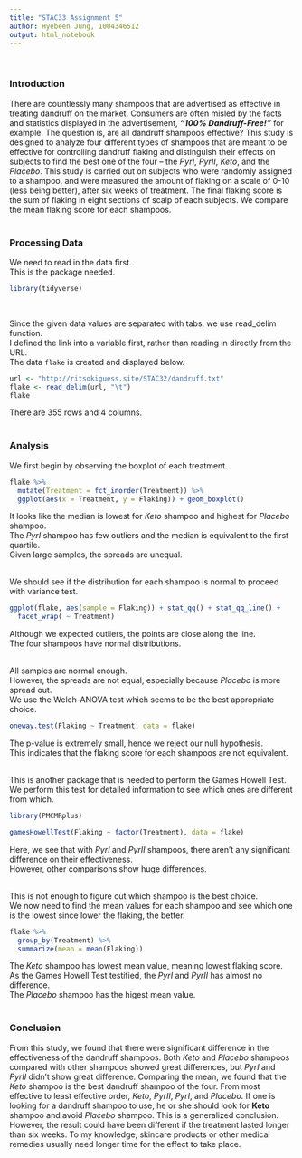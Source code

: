 ---
title: "STAC33 Assignment 5"
author: Hyebeen Jung, 1004346512
output: html_notebook
---
\

### Introduction  

There are countlessly many shampoos that are advertised as effective in treating dandruff on the market. Consumers are often misled by the facts and statistics displayed in the advertisement, **_"100% Dandruff-Free!"_** for example. The question is, are all dandruff shampoos effective? This study is designed to analyze four different types of shampoos that are meant to be effective for controlling dandruff flaking and distinguish their effects on subjects to find the best one of the four -- the _PyrI_, _PyrII_, _Keto_, and the _Placebo_. This study is carried out on subjects who were randomly assigned to a shampoo, and were measured the amount of flaking on a scale of 0-10 (less being better), after six weeks of treatment. The final flaking score is the sum of flaking in eight sections of scalp of each subjects. We compare the mean flaking score for each shampoos.    
\

### Processing Data   

We need to read in the data first.  
This is the package needed.  
```{r, message = FALSE}
library(tidyverse)
```
\

Since the given data values are separated with tabs, we use read_delim function.  
I defined the link into a variable first, rather than reading in directly from the URL.  
The data `flake` is created and displayed below.  
```{r}
url <- "http://ritsokiguess.site/STAC32/dandruff.txt"
flake <- read_delim(url, "\t")
flake
```
There are 355 rows and 4 columns.  
\

### Analysis   

We first begin by observing the boxplot of each treatment.  
```{r}
flake %>% 
  mutate(Treatment = fct_inorder(Treatment)) %>% 
  ggplot(aes(x = Treatment, y = Flaking)) + geom_boxplot()
```
It looks like the median is lowest for _Keto_ shampoo and highest for _Placebo_ shampoo.  
The _PyrI_ shampoo has few outliers and the median is equivalent to the first quartile.    
Given large samples, the spreads are unequal.  
\

We should see if the distribution for each shampoo is normal to proceed with variance test.  
```{r}
ggplot(flake, aes(sample = Flaking)) + stat_qq() + stat_qq_line() + 
  facet_wrap( ~ Treatment)
```
Although we expected outliers, the points are close along the line.  
The four shampoos have normal distributions.  
\

All samples are normal enough.  
However, the spreads are not equal, especially because _Placebo_ is more spread out.  
We use the Welch-ANOVA test which seems to be the best appropriate choice.  
```{r}
oneway.test(Flaking ~ Treatment, data = flake)
```
The p-value is extremely small, hence we reject our null hypothesis.  
This indicates that the flaking score for each shampoos are not equivalent.  
\

This is another package that is needed to perform the Games Howell Test.  
We perform this test for detailed information to see which ones are different from which.  
```{r, message = FALSE}
library(PMCMRplus)
```

```{r}
gamesHowellTest(Flaking ~ factor(Treatment), data = flake)
```
Here, we see that with _PyrI_ and _PyrII_ shampoos, there aren't any significant difference on their effectiveness.  
However, other comparisons show huge differences.  
\

This is not enough to figure out which shampoo is the best choice.  
We now need to find the mean values for each shampoo and see which one is the lowest since lower the flaking, the better.  
```{r}
flake %>%
  group_by(Treatment) %>%
  summarize(mean = mean(Flaking))
```
The _Keto_ shampoo has lowest mean value, meaning lowest flaking score.   
As the Games Howell Test testified, the _PyrI_ and _PyrII_ has almost no difference.  
The _Placebo_ shampoo has the higest mean value.  
\

### Conclusion   

From this study, we found that there were significant difference in the effectiveness of the dandruff shampoos. Both _Keto_ and _Placebo_ shampoos compared with other shampoos showed great differences, but _PyrI_ and _PyrII_ didn't show great difference. Comparing the mean, we found that the _Keto_ shampoo is the best dandruff shampoo of the four. From most effective to least effective order, _Keto_, _PyrII_, _PyrI_, and _Placebo_. If one is looking for a dandruff shampoo to use, he or she should look for **Keto** shampoo and avoid _Placebo_ shampoo. This is a generalized conclusion. However, the result could have been different if the treatment lasted longer than six weeks. To my knowledge, skincare products or other medical remedies usually need longer time for the effect to take place. 
